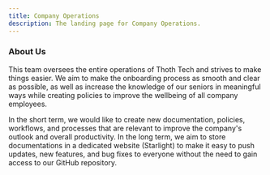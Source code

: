 ---
title: Company Operations
description: The landing page for Company Operations.
---


<Card title="Welcome to Company Operations" icon="bars" />

<CardGrid>
  <LinkCard title="GitHub" href="https://github.com/thoth-tech/Company-Operations" />
  <LinkCard
    title="Trello"
    href="https://trello.com/b/nH5S3ecw/company-operations"
  />
</CardGrid>

### About Us

This team oversees the entire operations of Thoth Tech and strives to make things easier. We aim to
make the onboarding process as smooth and clear as possible, as well as increase the knowledge of
our seniors in meaningful ways while creating policies to improve the wellbeing of all company
employees.

In the short term, we would like to create new documentation, policies, workflows, and processes
that are relevant to improve the company's outlook and overall productivity. In the long term, we aim
to store documentations in a dedicated website (Starlight) to make it easy to push updates, new
features, and bug fixes to everyone without the need to gain access to our GitHub repository.
